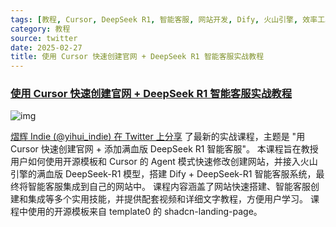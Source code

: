 ```yaml
---
tags: [教程, Cursor, DeepSeek R1, 智能客服, 网站开发, Dify, 火山引擎, 效率工具]
category: 教程
source: twitter
date: 2025-02-27
title: 使用 Cursor 快速创建官网 + DeepSeek R1 智能客服实战教程
---
```


### [使用 Cursor 快速创建官网 + DeepSeek R1 智能客服实战教程](https://twitter-thread.com/t/1892786136189456797)

![img](https://img.mengpeng.tech/i/2025/02/27/67bffd30b1b76.webp)

[熠辉 Indie (@yihui_indie) 在 Twitter 上分享](https://twitter-thread.com/t/1892786136189456797) 了最新的实战课程，主题是 "用 Cursor 快速创建官网 + 添加满血版 DeepSeek R1 智能客服"。 本课程旨在教授用户如何使用开源模板和 Cursor 的 Agent 模式快速修改创建网站，并接入火山引擎的满血版 DeepSeek-R1 模型，搭建 Dify + DeepSeek-R1 智能客服系统，最终将智能客服集成到自己的网站中。 课程内容涵盖了网站快速搭建、智能客服创建和集成等多个实用技能，并提供配套视频和详细文字教程，方便用户学习。 课程中使用的开源模板来自 template0 的 shadcn-landing-page。

